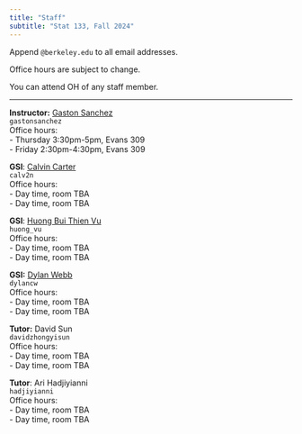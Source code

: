 ```yaml
---
title: "Staff"
subtitle: "Stat 133, Fall 2024"
---
```



Append `@berkeley.edu` to all email addresses.

Office hours are subject to change.

You can attend OH of any staff member.

-----

::: {.grid}

::: {.g-col-6}
**Instructor:** <a href='https://www.gastonsanchez.com' target='_blank'>Gaston Sanchez</a><br>
`gastonsanchez`<br>
Office hours: <br>
- Thursday 3:30pm-5pm, Evans 309 <br>
- Friday 2:30pm-4:30pm, Evans 309<br>
:::

::: {.g-col-6}
**GSI**: <a href="https://statistics.berkeley.edu/people/calvin-carter" target="_blank">Calvin Carter</a><br>
`calv2n`<br>
Office hours:<br>
- Day time, room TBA<br>
- Day time, room TBA
:::


::: {.g-col-6}
**GSI**: <a href="https://statistics.berkeley.edu/people/huong-bui-thien-vu" target="_blank">Huong Bui Thien Vu</a><br>
`huong_vu`<br>
Office hours: <br>
- Day time, room TBA<br>
- Day time, room TBA
:::

::: {.g-col-6}
**GSI:** <a href="https://statistics.berkeley.edu/people/dylan-webb" target="_blank">Dylan Webb</a><br>
`dylancw`<br>
Office hours: <br>
- Day time, room TBA<br>
- Day time, room TBA
:::


::: {.g-col-6}
**Tutor:** David Sun<br>
`davidzhongyisun`<br>
Office hours: <br>
- Day time, room TBA<br>
- Day time, room TBA
:::

::: {.g-col-6}
**Tutor**: Ari Hadjiyianni<br>
`hadjiyianni`<br>
Office hours: <br>
- Day time, room TBA<br>
- Day time, room TBA
:::

:::

